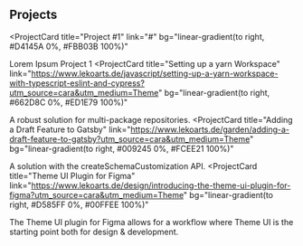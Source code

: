 ## Projects

<ProjectCard
  title="Project #1"
  link="#"
  bg="linear-gradient(to right, #D4145A 0%, #FBB03B 100%)"
>
  Lorem Ipsum Project 1
</ProjectCard>
<ProjectCard
  title="Setting  up a yarn Workspace"
  link="https://www.lekoarts.de/javascript/setting-up-a-yarn-workspace-with-typescript-eslint-and-cypress?utm_source=cara&utm_medium=Theme"
  bg="linear-gradient(to right, #662D8C 0%, #ED1E79 100%)"
>
  A robust solution for multi-package repositories.
</ProjectCard>
<ProjectCard
  title="Adding a Draft Feature to Gatsby"
  link="https://www.lekoarts.de/garden/adding-a-draft-feature-to-gatsby?utm_source=cara&utm_medium=Theme"
  bg="linear-gradient(to right, #009245 0%, #FCEE21 100%)"
>
  A solution with the createSchemaCustomization API.
</ProjectCard>
<ProjectCard
  title="Theme UI Plugin for Figma"
  link="https://www.lekoarts.de/design/introducing-the-theme-ui-plugin-for-figma?utm_source=cara&utm_medium=Theme"
  bg="linear-gradient(to right, #D585FF 0%, #00FFEE 100%)"
>
  The Theme UI plugin for Figma allows for a workflow where Theme UI is the
  starting point both for design & development.
</ProjectCard>

